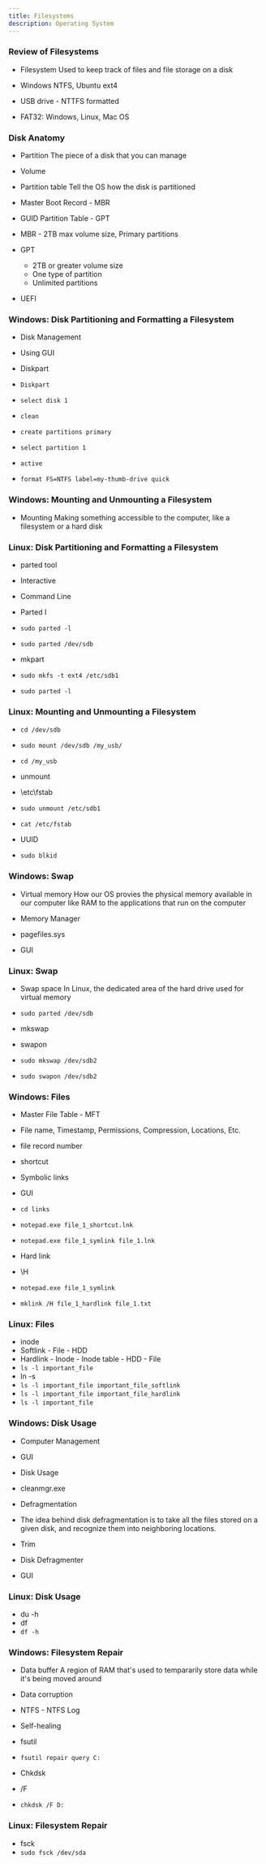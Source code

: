 ```yaml
---
title: Filesystems
description: Operating System
---
```


### Review of Filesystems
- Filesystem
Used to keep track of files and file storage on a disk

- Windows NTFS, Ubuntu ext4
- USB drive - NTTFS formatted 

- FAT32: Windows, Linux, Mac OS 

### Disk Anatomy 
- Partition 
The piece of a disk that you can manage 

- Volume 
- Partition table 
Tell the OS how the disk is partitioned 

- Master Boot Record - MBR 
- GUID Partition Table - GPT 

- MBR - 2TB max volume size, Primary partitions
- GPT 
    - 2TB or greater volume size 
    - One type of partition
    - Unlimited partitions

- UEFI 

### Windows: Disk Partitioning and Formatting a Filesystem
- Disk Management
- Using GUI 

- Diskpart 
- `Diskpart`
- `select disk 1`
- `clean`
- `create partitions primary`
- `select partition 1`
- `active`
- `format FS=NTFS label=my-thumb-drive quick`

### Windows: Mounting and Unmounting a Filesystem 

- Mounting 
Making something accessible to the computer, like a filesystem or a hard disk 

### Linux: Disk Partitioning and Formatting a Filesystem
- parted tool 
- Interactive 
- Command Line 
- Parted I 
- `sudo parted -l`
- `sudo parted /dev/sdb`
- mkpart 

- `sudo mkfs -t ext4 /etc/sdb1`
- `sudo parted -l`


### Linux: Mounting and Unmounting a Filesystem 
- `cd /dev/sdb`
- `sudo mount /dev/sdb /my_usb/`
- `cd /my_usb`

- unmount 
- \etc\fstab 

- `sudo unmount /etc/sdb1`
- `cat /etc/fstab`

- UUID 
- `sudo blkid`

### Windows: Swap 
- Virtual memory 
How our OS provies the physical memory available in our computer like RAM to the applications that run on the computer 

- Memory Manager 
- pagefiles.sys 
- GUI

### Linux: Swap 
- Swap space 
In Linux, the dedicated area of the hard drive used for virtual memory 

- `sudo parted /dev/sdb`
- mkswap 
- swapon 
- `sudo mkswap /dev/sdb2`
- `sudo swapon /dev/sdb2`

### Windows: Files 
- Master File Table - MFT 
- File name, Timestamp, Permissions, Compression, Locations, Etc. 
- file record number 
- shortcut 
- Symbolic links 
- GUI 

- `cd links`
- `notepad.exe file_1_shortcut.lnk`
- `notepad.exe file_1_symlink file_1.lnk`

- Hard link 
- \H 
- `notepad.exe file_1_symlink`
- `mklink /H file_1_hardlink file_1.txt`

### Linux: Files
- inode 
- Softlink - File - HDD
- Hardlink - Inode - Inode table - HDD - File 
- `ls -l important_file`
- ln -s 
- `ls -l important_file important_file_softlink`
- `ls -l important_file important_file_hardlink`
- `ls -l important_file`

### Windows: Disk Usage 
- Computer Management 
- GUI 
- Disk Usage
- cleanmgr.exe 
- Defragmentation

- The idea behind disk defragmentation is to take all the files stored on a given disk, and recognize them into neighboring locations.
- Trim 
- Disk Defragmenter 
- GUI 

### Linux: Disk Usage
- du -h 
- df 
- `df -h`

### Windows: Filesystem Repair 
- Data buffer 
A region of RAM that's used to tempararily store data while it's being moved around 
- Data corruption 
- NTFS - NTFS Log 
- Self-healing 
- fsutil 

- `fsutil repair query C:`
- Chkdsk 
- /F 
- `chkdsk /F D:`

### Linux: Filesystem Repair 
- fsck 
- `sudo fsck /dev/sda`



